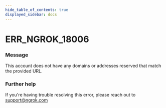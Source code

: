 ```yaml
---
hide_table_of_contents: true
displayed_sidebar: docs
---
```



# ERR_NGROK_18006

### Message

This account does not have any domains or addresses reserved that match the provided URL.

<ErrorDetails error="err_ngrok_18006" />

### Further help

If you're having trouble resolving this error, please reach out to [support@ngrok.com](mailto:support@ngrok.com?subject=Help%20with%20ERR_NGROK_18006)

